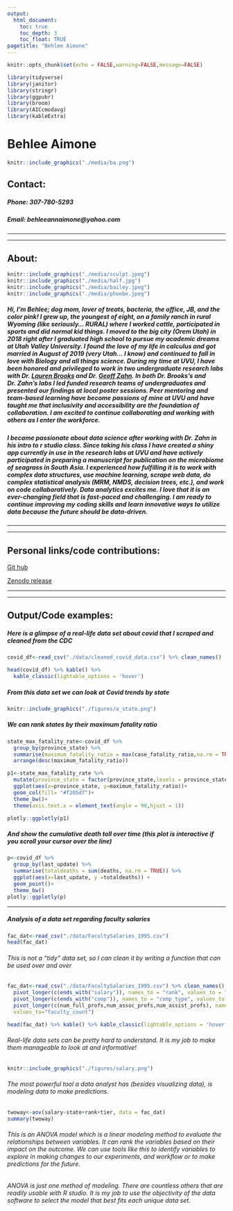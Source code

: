 ```yaml
---
output: 
  html_document:
    toc: true
    toc_depth: 3
    toc_float: TRUE
pagetitle: "Behlee Aimone"
---
```


```r
knitr::opts_chunk$set(echo = FALSE,warning=FALSE,message=FALSE)

library(tidyverse)
library(janitor)
library(stringr)
library(ggpubr)
library(broom)
library(AICcmodavg)
library(kableExtra)
```
# Behlee Aimone
```r
knitr::include_graphics("./media/ba.png")
```

## Contact: 

##### Phone: 307-780-5293
##### Email: behleeannaimone@yahoo.com

---

---

## About:

```r
knitr::include_graphics("./media/sculpt.jpeg")
knitr::include_graphics("./media/half.jpg")
knitr::include_graphics("./media/bailey.jpeg")
knitr::include_graphics("./media/phoebe.jpeg")
```

##### Hi, I'm Behlee; dog mom, lover of treats, bacteria, the office, JB, and the color pink! I grew up, the youngest of eight, on a family ranch in rural Wyoming (like seriously... RURAL) where I worked cattle, participated in sports and did normal kid things. I moved to the big city (Orem Utah) in 2018 right after I graduated high school to pursue my academic dreams at Utah Valley University. I found the love of my life in calculus and got married in August of 2019 (very Utah... I know) and continued to fall in love with Biology and all things science. During my time at UVU, I have been honored and privileged to work in two undergraduate research labs with Dr. [Lauren Brooks](https://www.uvu.edu/directory/employee/?id=NHdLS3JSbDE2NS9oZ29XR1k2cXlyUT09) and Dr. [Geoff Zahn](https://gzahn.github.io/). In both Dr. Brooks's and Dr. Zahn's labs I led funded research teams of undergraduates and presented our findings at local poster sessions. Peer mentoring and team-based learning have become passions of mine at UVU and have taught me that inclusivity and accessibility are the foundation of collaboration. I am excited to continue collaborating and working with others as I enter the workforce. 
##### I became passionate about data science after working with Dr. Zahn in his intro to r studio class. Since taking his class I have created a shiny app currently in use in the research labs at UVU and have actively participated in preparing a manuscript for publication on the microbiome of seagrass in South Asia. I experienced how fulfilling it is to work with complex data structures, use machine learning, scrape web data, do complex statistical analysis (MRM, NMDS, decision trees, etc.), and work on code collaboratively. Data analytics excites me. I love that it is an ever-changing field that is fast-paced and challenging. I am ready to continue improving my coding skills and learn innovative ways to utilize data because the future should be data-driven. 



---

---

## Personal links/code contributions:

[Git hub](https://github.com/aimoneb)

[Zenodo release](https://zenodo.org/record/7729694#.ZBT5-uzMKrM)

---

---

## Output/Code examples: 
##### Here is a glimpse of a real-life data set about covid that I scraped and cleaned from the CDC
```r

covid_df<-read_csv("./data/cleaned_covid_data.csv") %>% clean_names()

head(covid_df) %>% kable() %>% 
  kable_classic(lightable_options = 'hover')
```
##### From this data set we can look at Covid trends by state
```r
knitr::include_graphics("./figures/a_state.png")
```

##### We can rank states by their maximum fatality ratio
```r
state_max_fatality_rate<-covid_df %>% 
  group_by(province_state) %>% 
  summarise(maximum_fatality_ratio = max(case_fatality_ratio,na.rm = TRUE)) %>% 
  arrange(desc(maximum_fatality_ratio))

p1<-state_max_fatality_rate %>% 
  mutate(province_state = factor(province_state,levels = province_state)) %>% 
  ggplot(aes(x=province_state, y=maximum_fatality_ratio))+
  geom_col(fill= "#f205d7")+
  theme_bw()+
  theme(axis.text.x = element_text(angle = 90,hjust = 1))

plotly::ggplotly(p1)
```

##### And show the cumulative death toll over time (this plot is interactive if you scroll your cursor over the line)
```r
p<-covid_df %>% 
  group_by(last_update) %>% 
  summarise(totaldeaths = sum(deaths, na.rm = TRUE)) %>% 
  ggplot(aes(x=last_update, y =totaldeaths)) + 
  geom_point()+
  theme_bw()
plotly::ggplotly(p)
```

---

##### Analysis of a data set regarding faculty salaries 

```r
fac_dat<-read_csv("./data/FacultySalaries_1995.csv")
head(fac_dat)
```

###### This is not a "tidy" data set, so I can clean it by writing a function that can be used over and over
```r
fac_dat<-read_csv("./data/FacultySalaries_1995.csv") %>% clean_names() %>% 
  pivot_longer(c(ends_with("salary")), names_to = "rank", values_to = "salary",names_prefix = "avg_")%>%
  pivot_longer(c(ends_with("comp")), names_to = "comp_type", values_to = "comp_amt") %>% 
  pivot_longer(c(num_full_profs,num_assoc_profs,num_assist_profs), names_to ="faculty_type",
  values_to="faculty_count")

head(fac_dat) %>% kable() %>% kable_classic(lightable_options = 'hover')

```




###### Real-life data sets can be pretty hard to understand. It is my job to make them manageable to look at and informative!
```r
knitr::include_graphics("./figures/salary.png")

```

###### The most powerful tool a data analyst has (besides visualizing data), is modeling data to make predictions.  

```r

twoway<-aov(salary~state+rank+tier, data = fac_dat)
summary(twoway)
```
###### This is an ANOVA model which is a linear modeling method to evaluate the relationships between variables. It can rank the variables based on their impact on the outcome. We can use tools like this to identify variables to explore in making changes to our experiments, and workflow or to make predictions for the future. 



###### ANOVA is just one method of modeling. There are countless others that are readily usable with R studio. It is my job to use the objectivity of the data software to select the model that best fits each unique data set. 




